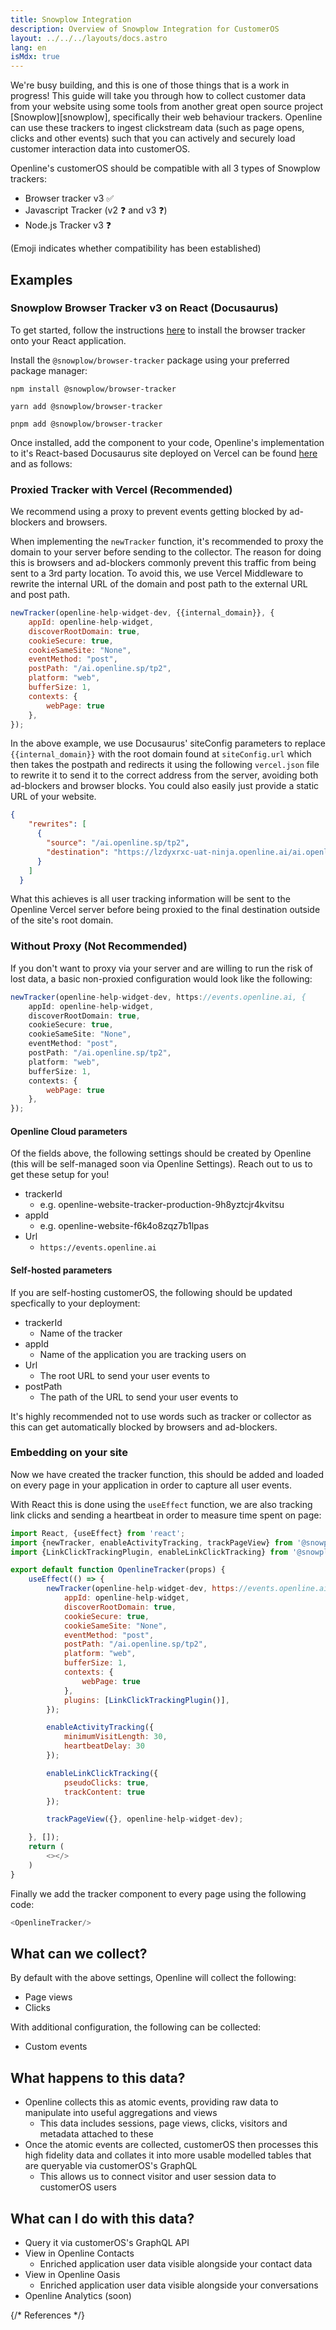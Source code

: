 ```yaml
---
title: Snowplow Integration
description: Overview of Snowplow Integration for CustomerOS
layout: ../../../layouts/docs.astro
lang: en
isMdx: true
---
```



<Callout type="warning">
We're busy building, and this is one of those things that is a work in progress!
</Callout>
This guide will take you through how to collect customer data from your website using some tools from another great open source project [Snowplow][snowplow], specifically their web behaviour trackers. Openline can use these trackers to ingest clickstream data (such as page opens, clicks and other events) such that you can actively and securely load customer interaction data into customerOS.

Openline's customerOS should be compatible with all 3 types of Snowplow trackers:

- Browser tracker v3 ✅
- Javascript Tracker (v2 ❓ and v3 ❓)
- Node.js Tracker v3 ❓

(Emoji indicates whether compatibility has been established)

## Examples

### Snowplow Browser Tracker v3 on React (Docusaurus)

To get started, follow the instructions [here][snowplow-browser-tracker] to install the browser tracker onto your React application.

Install the `@snowplow/browser-tracker` package using your preferred package manager:

```terminal
npm install @snowplow/browser-tracker
```

```terminal
yarn add @snowplow/browser-tracker
```

```terminal
pnpm add @snowplow/browser-tracker
```

Once installed, add the component to your code, Openline's implementation to it's React-based Docusaurus site deployed on Vercel can be found [here][openline-snowplow] and as follows:

### Proxied Tracker with Vercel (Recommended)

<Callout type="tip">
We recommend using a proxy to prevent events getting blocked by ad-blockers and browsers.
</Callout>

When implementing the `newTracker` function, it's recommended to proxy the domain to your server before sending to the collector. The reason for doing this is browsers and ad-blockers commonly prevent this traffic from being sent to a 3rd party location. To avoid this, we use Vercel Middleware to rewrite the internal URL of the domain and post path to the external URL and post path.

```javascript
newTracker(openline-help-widget-dev, {{internal_domain}}, {
    appId: openline-help-widget,
    discoverRootDomain: true,
    cookieSecure: true,
    cookieSameSite: "None",
    eventMethod: "post",
    postPath: "/ai.openline.sp/tp2",
    platform: "web",
    bufferSize: 1,
    contexts: {
        webPage: true
    },
});
```

In the above example, we use Docusaurus' siteConfig parameters to replace `{{internal_domain}}` with the root domain found at `siteConfig.url` which then takes the postpath and redirects it using the following `vercel.json` file to rewrite it to send it to the correct address from the server, avoiding both ad-blockers and browser blocks. You could also easily just provide a static URL of your website.

```json
{
    "rewrites": [
      {
        "source": "/ai.openline.sp/tp2",
        "destination": "https://lzdyxrxc-uat-ninja.openline.ai/ai.openline.sp/tp2"
      }
    ]
  }
```

What this achieves is all user tracking information will be sent to the Openline Vercel server before being proxied to the final destination outside of the site's root domain.

### Without Proxy (Not Recommended)

If you don't want to proxy via your server and are willing to run the risk of lost data, a basic non-proxied configuration would look like the following:

```javascript
newTracker(openline-help-widget-dev, https://events.openline.ai, {
    appId: openline-help-widget,
    discoverRootDomain: true,
    cookieSecure: true,
    cookieSameSite: "None",
    eventMethod: "post",
    postPath: "/ai.openline.sp/tp2",
    platform: "web",
    bufferSize: 1,
    contexts: {
        webPage: true
    },
});
```

#### Openline Cloud parameters

Of the fields above, the following settings should be created by Openline (this will be self-managed soon via Openline Settings). Reach out to us to get these setup for you!

- trackerId
  - e.g. openline-website-tracker-production-9h8yztcjr4kvitsu
- appId
  - e.g. openline-website-f6k4o8zqz7b1lpas
- Url
  - `https://events.openline.ai`

#### Self-hosted parameters

If you are self-hosting customerOS, the following should be updated specfically to your deployment:

- trackerId
  - Name of the tracker
- appId
  - Name of the application you are tracking users on
- Url
  - The root URL to send your user events to
- postPath
  - The path of the URL to send your user events to

<Callout type="info">
It's highly recommended not to use words such as tracker or collector as this can get automatically blocked by browsers and ad-blockers.
</Callout>

### Embedding on your site

Now we have created the tracker function, this should be added and loaded on every page in your application in order to capture all user events.

With React this is done using the `useEffect` function, we are also tracking link clicks and sending a heartbeat in order to measure time spent on page:

```javascript
import React, {useEffect} from 'react';
import {newTracker, enableActivityTracking, trackPageView} from '@snowplow/browser-tracker';
import {LinkClickTrackingPlugin, enableLinkClickTracking} from '@snowplow/browser-plugin-link-click-tracking';

export default function OpenlineTracker(props) {
    useEffect(() => {
        newTracker(openline-help-widget-dev, https://events.openline.ai, {
            appId: openline-help-widget,
            discoverRootDomain: true,
            cookieSecure: true,
            cookieSameSite: "None",
            eventMethod: "post",
            postPath: "/ai.openline.sp/tp2",
            platform: "web",
            bufferSize: 1,
            contexts: {
                webPage: true
            },
            plugins: [LinkClickTrackingPlugin()],
        });

        enableActivityTracking({
            minimumVisitLength: 30,
            heartbeatDelay: 30
        });

        enableLinkClickTracking({
            pseudoClicks: true,
            trackContent: true
        });

        trackPageView({}, openline-help-widget-dev);

    }, []);
    return (
        <></>
    )
}
```

Finally we add the tracker component to every page using the following code:

```javascript
<OpenlineTracker/>
```

## What can we collect?

By default with the above settings, Openline will collect the following:

- Page views
- Clicks

With additional configuration, the following can be collected:

- Custom events

## What happens to this data?

- Openline collects this as atomic events, providing raw data to manipulate into useful aggregations and views
  - This data includes sessions, page views, clicks, visitors and metadata attached to these
- Once the atomic events are collected, customerOS then processes this high fidelity data and collates it into more usable modelled tables that are queryable via customerOS's GraphQL
  - This allows us to connect visitor and user session data to customerOS users

## What can I do with this data?

- Query it via customerOS's GraphQL API
- View in Openline Contacts
  - Enriched application user data visible alongside your contact data
- View in Openline Oasis
  - Enriched application user data visible alongside your conversations
- Openline Analytics (soon)

{/* References */}

[snowplow]: https://github.com/snowplow/snowplow
[snowplow-browser-tracker]: https://docs.snowplow.io/docs/collecting-data/collecting-from-own-applications/javascript-trackers/browser-tracker/
[openline-snowplow]: https://github.com/openline-ai/openline.ai/blob/otter/src/theme/Footer/index.tsx